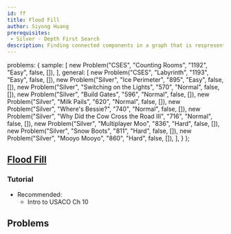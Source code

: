 ```yaml
---
id: ff
title: Flood Fill
author: Siyong Huang
prerequisites: 
 - Silver - Depth First Search
description: Finding connected components in a graph that is respresented by a grid.
---
```



  problems: {
    sample: [
      new Problem("CSES", "Counting Rooms", "1192", "Easy", false, []),
    ],
    general: [
      new Problem("CSES", "Labyrinth", "1193", "Easy", false, []),
      new Problem("Silver", "Ice Perimeter", "895", "Easy", false, []),
      new Problem("Silver", "Switching on the Lights", "570", "Normal", false, []),
      new Problem("Silver", "Build Gates", "596", "Normal", false, []),
      new Problem("Silver", "Milk Pails", "620", "Normal", false, []),
      new Problem("Silver", "Where's Bessie?", "740", "Normal", false, []),
      new Problem("Silver", "Why Did the Cow Cross the Road III", "716", "Normal", false, []),
      new Problem("Silver", "Multiplayer Moo", "836", "Hard", false, []),
      new Problem("Silver", "Snow Boots", "811", "Hard", false, []),
      new Problem("Silver", "Mooyo Mooyo", "860", "Hard", false, []),
    ],
  }
};

<problems-list problems={metadata.problems.sample} />

## [Flood Fill](https://en.wikipedia.org/wiki/Flood_fill)

### Tutorial

 - Recommended:
   - Intro to USACO Ch 10

## Problems

<problems-list problems={metadata.problems.general} />
